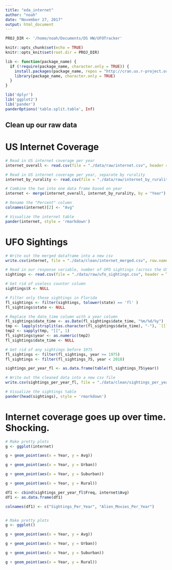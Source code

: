 ```yaml
---
title: "eda_internet"
author: "noah"
date: "November 27, 2017"
output: html_document
---
```


```r

PROJ_DIR <- '/home/noah/Documents/DS HW/UFOTracker'

knitr::opts_chunk$set(echo = TRUE)
knitr::opts_knit$set(root.dir = PROJ_DIR)

lib <- function(package_name) {
  if (!require(package_name, character.only = TRUE)) {
    install.packages(package_name, repos = "http://cran.us.r-project.org")
    library(package_name, character.only = TRUE)
  }
}

lib('dplyr')
lib('ggplot2')
lib('pander')
panderOptions('table.split.table', Inf)
```

## Clean up our raw data

# US Internet Coverage
```r
# Read in US internet coverage per year
internet_overall <- read.csv(file = "./data/raw/internet.csv", header = TRUE)

# Read in US internet coverage per year, separate by rurality
internet_by_rurality <- read.csv(file = "./data/raw/internet_by_rurality.csv", header = TRUE)

# Combine the two into one data frame based on year
internet <- merge(internet_overall, internet_by_rurality, by = "Year")

# Rename the "Percent" column
colnames(internet)[2] <- "Avg"

# Visualize the internet table
pander(internet, style = 'rmarkdown')
```

# UFO Sightings
```r
# Write out the merged dataframe into a new csv
write.csv(internet, file = "./data/clean/internet_merged.csv", row.names = FALSE)

# Read in our response variable, number of UFO sightings (across the US)
sightings <- read.csv(file = "./data/raw/ufo_sightings.csv", header = TRUE)

# Get rid of useless counter column
sightings$X <- NULL

# Filter only those sightings in Florida
fl_sightings <- filter(sightings, tolower(state) == 'fl' )
fl_sightings$state <- NULL

# Replace the date_time column with a year column
fl_sightings$date_time <- as.Date(fl_sightings$date_time, "%m/%d/%y")
tmp <- lapply(strsplit(as.character(fl_sightings$date_time), "-"), `[[`, 1)
tmp2 <- sapply(tmp, "[[", 1)
fl_sightings$year <- as.numeric(tmp2)
fl_sightings$date_time <- NULL

# Get rid of any sightings before 1975
fl_sightings <- filter(fl_sightings, year >= 1975)
fl_sightings <- filter(fl_sightings_75, year < 2018)

sightings_per_year_fl <- as.data.frame(table(fl_sightings_75$year))

# Write out the cleaned data into a new csv file
write.csv(sightings_per_year_fl, file = "./data/clean/sightings_per_year_fl.csv", row.names = FALSE)

# Visualize the sightings table
pander(head(sightings), style = 'rmarkdown')
```

# Internet coverage goes up over time. Shocking.
```r
# Make pretty plots
g <- ggplot(internet)

g + geom_point(aes(x = Year, y = Avg))

g + geom_point(aes(x = Year, y = Urban))

g + geom_point(aes(x = Year, y = Suburban))

g + geom_point(aes(x = Year, y = Rural))
```

```r

df1 <- cbind(sightings_per_year_fl$Freq, internet$Avg)
df1 <- as.data.frame(df1)

colnames(df1) <- c("Sightings_Per_Year", "Alien_Movies_Per_Year")


# Make pretty plots
g <- ggplot()

g + geom_point(aes(x = Year, y = Avg))

g + geom_point(aes(x = Year, y = Urban))

g + geom_point(aes(x = Year, y = Suburban))

g + geom_point(aes(x = Year, y = Rural))
```
